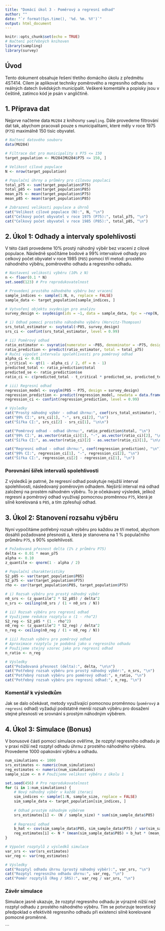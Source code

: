 ```yaml
---
title: "Domácí úkol 3 - Poměrový a regresní odhad"
author: ""
date: "`r format(Sys.time(), '%d. %m. %Y')`"
output: html_document
---
```


```r
knitr::opts_chunk$set(echo = TRUE)
# Načtení potřebných knihoven
library(sampling)
library(survey)
```

## Úvod

Tento dokument obsahuje řešení třetího domácího úkolu z předmětu 4ST414. Cílem je aplikovat techniky poměrového a regresního odhadu na reálných datech švédských municipalit. Veškeré komentáře a popisky jsou v češtině, zatímco kód je psán v angličtině.

## 1. Příprava dat

Nejprve načteme data `MU284` z knihovny `sampling`. Dále provedeme filtrování dat tak, abychom pracovali pouze s municipalitami, které měly v roce 1975 (`P75`) maximálně 150 tisíc obyvatel.

```r
# Načtení datového souboru
data(MU284)

# Filtrace dat pro municipality s P75 <= 150
target_population <- MU284[MU284$P75 <= 150, ]

# Velikost cílové populace
N <- nrow(target_population)

# Populační úhrny a průměry pro cílovou populaci
total_p75 <- sum(target_population$P75)
total_p85 <- sum(target_population$P85)
mean_p75 <- mean(target_population$P75)
mean_p85 <- mean(target_population$P85)

# Zobrazení velikosti populace a úhrnů
cat("Velikost cílové populace (N):", N, "\n")
cat("Celkový počet obyvatel v roce 1975 (P75):", total_p75, "\n")
cat("Celkový počet obyvatel v roce 1985 (P85):", total_p85, "\n")
```

## 2. Úkol 1: Odhady a intervaly spolehlivosti

V této části provedeme 10% prostý náhodný výběr bez vracení z cílové populace. Následně spočítáme bodové a 99% intervalové odhady pro celkový počet obyvatel v roce 1985 (`P85`) pomocí tří metod: prostého náhodného výběru, poměrového odhadu a regresního odhadu.

```r
# Nastavení velikosti výběru (10% z N)
n <- floor(0.1 * N)
set.seed(123) # Pro reprodukovatelnost

# Provedení prostého náhodného výběru bez vracení
sample_indices <- sample(1:N, n, replace = FALSE)
sample_data <- target_population[sample_indices, ]

# Vytvoření objektu svydesign pro analýzu
survey_design <- svydesign(ids = ~1, data = sample_data, fpc = ~rep(N, n))

# i) Odhad pomocí prostého náhodného výběru (Horvitz-Thompson)
srs_total_estimator <- svytotal(~P85, survey_design)
srs_ci <- confint(srs_total_estimator, level = 0.99)

# ii) Poměrový odhad
ratio_estimator <- svyratio(numerator = ~P85, denominator = ~P75, design = survey_design)
ratio_prediction <- predict(ratio_estimator, total = total_p75)
# Ruční výpočet intervalu spolehlivosti pro poměrový odhad
alpha_ci <- 0.01
t_critical <- qt(1 - alpha_ci / 2, df = n - 1)
predicted_total <- ratio_prediction$total
predicted_se <- ratio_prediction$se
ratio_ci <- c(predicted_total - t_critical * predicted_se, predicted_total + t_critical * predicted_se)

# iii) Regresní odhad
regression_model <- svyglm(P85 ~ P75, design = survey_design)
regression_prediction <- predict(regression_model, newdata = data.frame(P75 = total_p75), total = N)
regression_ci <- confint(regression_prediction, level = 0.99)

# Výsledky
cat("Prostý náhodný výběr - odhad úhrnu:", coef(srs_total_estimator), "\n")
cat("99% CI:", srs_ci[1], "-", srs_ci[2], "\n")
cat("Šířka CI:", srs_ci[2] - srs_ci[1], "\n\n")

cat("Poměrový odhad - odhad úhrnu:", ratio_prediction$total, "\n")
cat("99% CI:", as.vector(ratio_ci)[1], "-", as.vector(ratio_ci)[2], "\n")
cat("Šířka CI:", as.vector(ratio_ci)[2] - as.vector(ratio_ci)[1], "\n\n")

cat("Regresní odhad - odhad úhrnu:", coef(regression_prediction), "\n")
cat("99% CI:", regression_ci[1], "-", regression_ci[2], "\n")
cat("Šířka CI:", regression_ci[2] - regression_ci[1], "\n")

```

### Porovnání šířek intervalů spolehlivosti

Z výsledků je patrné, že regresní odhad poskytuje nejužší interval spolehlivosti, následovaný poměrovým odhadem. Nejširší interval má odhad založený na prostém náhodném výběru. To je očekávaný výsledek, jelikož regresní a poměrový odhad využívají pomocnou proměnnou `P75`, která je silně korelovaná s `P85`, a tím zpřesňují odhad.

## 3. Úkol 2: Stanovení rozsahu výběru

Nyní vypočítáme potřebný rozsah výběru pro každou ze tří metod, abychom dosáhli požadované přesnosti `Δ`, která je stanovena na 1 % populačního průměru `P75`, s 90% spolehlivostí.

```r
# Požadovaná přesnost delta (1% z průměru P75)
delta <- 0.01 * mean_p75
alpha <- 0.10
z_quantile <- qnorm(1 - alpha / 2)

# Populační charakteristiky
S2_p85 <- var(target_population$P85)
S2_p75 <- var(target_population$P75)
rho <- cor(target_population$P85, target_population$P75)

# i) Rozsah výběru pro prostý náhodný výběr
n0_srs <- (z_quantile^2 * S2_p85) / delta^2
n_srs <- ceiling(n0_srs / (1 + n0_srs / N))

# ii) Rozsah výběru pro regresní odhad
# Využijeme redukce rozptylu o (1 - rho^2)
S2_reg <- S2_p85 * (1 - rho^2)
n0_reg <- (z_quantile^2 * S2_reg) / delta^2
n_reg <- ceiling(n0_reg / (1 + n0_reg / N))

# iii) Rozsah výběru pro poměrový odhad
# Aproximace rozptylu je podobná jako u regresního odhadu
# Použijeme stejný vzorec jako pro regresní odhad
n_ratio <- n_reg

# Výsledky
cat("Požadovaná přesnost (delta):", delta, "\n\n")
cat("Potřebný rozsah výběru pro prostý náhodný výběr:", n_srs, "\n")
cat("Potřebný rozsah výběru pro poměrový odhad:", n_ratio, "\n")
cat("Potřebný rozsah výběru pro regresní odhad:", n_reg, "\n")
```

### Komentář k výsledkům

Jak se dalo očekávat, metody využívající pomocnou proměnnou (`poměrový` a `regresní` odhad) vyžadují podstatně menší rozsah výběru pro dosažení stejné přesnosti ve srovnání s prostým náhodným výběrem.

## 4. Úkol 3: Simulace (Bonus)

V bonusové části pomocí simulace ověříme, že rozptyl regresního odhadu je v praxi nižší než rozptyl odhadu úhrnu z prostého náhodného výběru. Provedeme 1000 opakování výběru a odhadu.

```r
num_simulations <- 1000
srs_estimates <- numeric(num_simulations)
reg_estimates <- numeric(num_simulations)
sample_size <- n # Použijeme velikost výběru z úkolu 1

set.seed(456) # Pro reprodukovatelnost
for (i in 1:num_simulations) {
    # Nový náhodný výběr v každé iteraci
    sim_indices <- sample(1:N, sample_size, replace = FALSE)
    sim_sample_data <- target_population[sim_indices, ]
    
    # Odhad prostým náhodným výběrem
    srs_estimates[i] <- (N / sample_size) * sum(sim_sample_data$P85)
    
    # Regresní odhad
    b_hat <- cov(sim_sample_data$P85, sim_sample_data$P75) / var(sim_sample_data$P75)
    reg_estimates[i] <- N * (mean(sim_sample_data$P85) + b_hat * (mean_p75 - mean(sim_sample_data$P75)))
}

# Výpočet rozptylů z výsledků simulace
var_srs <- var(srs_estimates)
var_reg <- var(reg_estimates)

# Výsledky
cat("Rozptyl odhadu úhrnu (prostý náhodný výběr):", var_srs, "\n")
cat("Rozptyl regresního odhadu úhrnu:", var_reg, "\n")
cat("Poměr rozptylů (Reg / SRS):", var_reg / var_srs, "\n")
```

### Závěr simulace

Simulace jasně ukazuje, že rozptyl regresního odhadu je výrazně nižší než rozptyl odhadu z prostého náhodného výběru. Tím se potvrzuje teoretický předpoklad o efektivitě regresního odhadu při existenci silně korelované pomocné proměnné.

```